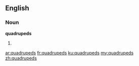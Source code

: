 ==English==

===Noun===
'''quadrupeds'''

# {{plural of|[[quadruped]]}}

[[ar:quadrupeds]]
[[fr:quadrupeds]]
[[ku:quadrupeds]]
[[my:quadrupeds]]
[[zh:quadrupeds]]